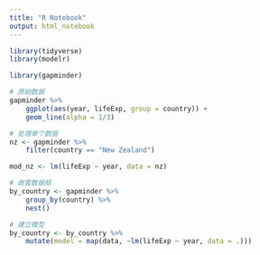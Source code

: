 ```yaml
---
title: "R Notebook"
output: html_notebook
---
```


```r
library(tidyverse)
library(modelr)

library(gapminder)
```
```r
# 原始数据
gapminder %>%
    ggplot(aes(year, lifeExp, group = country)) +
    geom_line(alpha = 1/3)

# 处理单个数据
nz <- gapminder %>%
    filter(country == "New Zealand")

mod_nz <- lm(lifeExp ~ year, data = nz)

# 嵌套数据框
by_country <- gapminder %>%
    group_by(country) %>%
    nest()

# 建立模型
by_country <- by_country %>%
    mutate(model = map(data, ~lm(lifeExp ~ year, data = .)))
```
